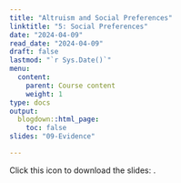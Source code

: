 ```yaml
---
title: "Altruism and Social Preferences"
linktitle: "5: Social Preferences"
date: "2024-04-09"
read_date: "2024-04-09"
draft: false
lastmod: "`r Sys.Date()`"
menu:
  content:
    parent: Course content
    weight: 1
type: docs
output:
  blogdown::html_page:
    toc: false
slides: "09-Evidence"

---
```


Click this icon to download the slides: [<i class="fas fa-file-download"></i>](/ps/Lecture5.pdf).

